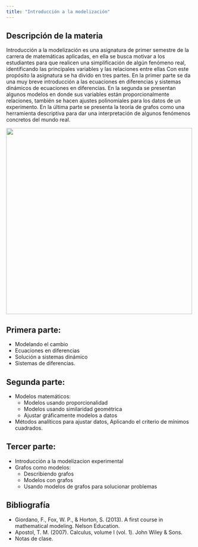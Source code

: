 ```yaml
---
title: "Introducción a la modelización"
---
```

## Descripción de la materia

Introducción a la modelización es una asignatura de primer semestre de la carrera de matemáticas aplicadas, en ella se busca motivar a los estudiantes para que realicen una simplificación de algún fenómeno real, identificando las principales variables y las relaciones entre ellas Con este propósito la asignatura se ha divido en tres partes. En la primer parte se da una muy breve introducción a las ecuaciones en diferencias y sistemas dinámicos de ecuaciones en diferencias. En la segunda se presentan algunos modelos en donde sus variables están proporcionalmente relaciones, también se hacen ajustes polinomiales para los datos de un experimento. En la última parte se presenta la teoría de grafos como una herramienta descriptiva para dar una interpretación de algunos fenómenos concretos del mundo real.

![](images/im.jpeg){width="500"}

## Primera parte:
- Modelando el cambio
- Ecuaciones en diferencias
- Solución a sistemas dinámico
- Sistemas de diferencias.

## Segunda parte:
- Modelos matemáticos: 
    - Modelos usando proporcionalidad
    - Modelos usando similaridad geométrica
    - Ajustar gráficamente modelos a datos
- Métodos analíticos para ajustar datos, Aplicando el criterio de mínimos cuadrados.

## Tercer parte:
- Introducción a la modelizacion experimental
- Grafos como modelos:
    - Describiendo grafos
    - Modelos con grafos
    - Usando modelos de grafos para solucionar problemas

## Bibliografía
- Giordano, F., Fox, W. P., & Horton, S. (2013). A first course in mathematical modeling. Nelson Education.
- Apostol, T. M. (2007). Calculus, volume I (vol. 1). John Wiley & Sons.
- Notas de clase.

